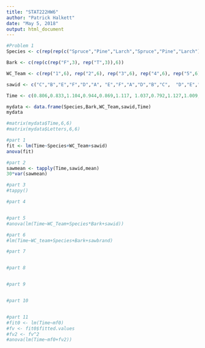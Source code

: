 ---
title: "STAT222HW6"
author: "Patrick Halkett"
date: "May 5, 2018"
output: html_document
---

```{r}
#Problem 1
Species <- c(rep(rep(c("Spruce","Pine","Larch","Spruce","Pine","Larch"),times=c(1,1,1,1,1,1)),6))

Bark <- c(rep(c(rep("F",3), rep("T",3)),6))

WC_Team <- c(rep("1",6), rep("2",6), rep("3",6), rep("4",6), rep("5",6), rep("6",6))

sawid <- c("C","B","E","F","D","A", "E","F","A","D","B","C",  "D","E","B","A","C","F", "B","A","F","C","E","D", "A","D","C","E","F","B", "F","C","D","B","A","E")

Time <- c(0.806,0.833,1.104,0.944,0.869,1.117, 1.037,0.792,1.127,1.009,1.000,1.079, 0.991,0.898,1.097,1.097,0.919,1.079, 0.875,0.778,0.863,0.934,0.806,1.053, 0.663,0.602,0.785,0.785,0.633,0.785, 0.690,0.623,0.869,0.778,0.748,0.987)

mydata <- data.frame(Species,Bark,WC_Team,sawid,Time)
mydata

#matrix(mydata$Time,6,6)
#matrix(mydata$Letters,6,6)

#part 1
fit <- lm(Time~Species+WC_Team+sawid)
anova(fit)

#part 2
sawmean <- tapply(Time,sawid,mean)
30*var(sawmean)

#part 3
#tappy()

#part 4


#part 5
#anova(lm(Time~WC_Team+Species*Bark+sawid))

#part 6
#lm(Time~WC_team+Species+Bark+sawbrand)

#part 7


#part 8


#part 9


#part 10


#part 11
#fit0 <- lm(Time~mf0)
#fv <- fit0$fitted.values
#fv2 <- fv^2
#anova(lm(Time~mf0+fv2))
```

